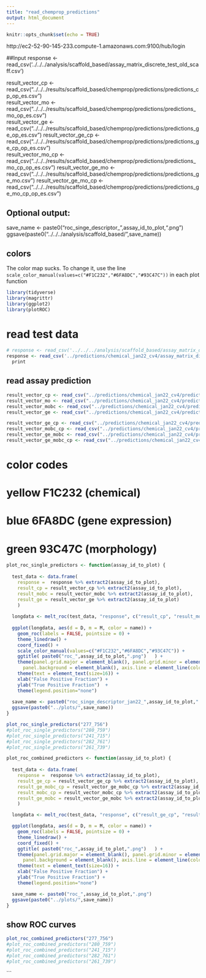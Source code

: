 ---
title: "read_chemprop_predictions"
output: html_document
---

```{r setup, include=FALSE}
knitr::opts_chunk$set(echo = TRUE)
```

http://ec2-52-90-145-233.compute-1.amazonaws.com:9100/hub/login

##Input 
response <- read_csv('../../../analysis/scaffold_based/assay_matrix_discrete_test_old_scaff.csv')

result_vector_cp <- read_csv("../../../results/scaffold_based/chemprop/predictions/predictions_cp_op_es.csv")  
result_vector_mo <- read_csv("../../../results/scaffold_based/chemprop/predictions/predictions_mo_op_es.csv")  
result_vector_ge <- read_csv("../../../results/scaffold_based/chemprop/predictions/predictions_ge_op_es.csv") 
result_vector_ge_cp <- read_csv("../../../results/scaffold_based/chemprop/predictions/predictions_ge_cp_op_es.csv")  
result_vector_mo_cp <- read_csv("../../../results/scaffold_based/chemprop/predictions/predictions_mo_cp_op_es.csv") 
result_vector_ge_mo <- read_csv("../../../results/scaffold_based/chemprop/predictions/predictions_ge_mo.csv") 
result_vector_ge_mo_cp <- read_csv("../../../results/scaffold_based/chemprop/predictions/predictions_ge_mo_cp_op_es.csv") 

## Optional output: 
  save_name <- paste0("roc_singe_descriptor_",assay_id_to_plot,".png")
  ggsave(paste0("../../../analysis/scaffold_based/",save_name))

## colors 
The color map sucks. To change it, use the line 
``` scale_color_manual(values=c("#F1C232","#6FA8DC","#93C47C")) ```
 in each plot function

```{r}
library(tidyverse)
library(magrittr)
library(ggplot2)
library(plotROC)
```
# read test data 
```{r}
# response <- read_csv('../../../analysis/scaffold_based/assay_matrix_discrete_test_old_scaff.csv')  %>%
response <- read_csv('../predictions/chemical_jan22_cv4/assay_matrix_discrete_test_old_scaff.csv')  %>% 
  print
```
## read assay prediction
```{r}

result_vector_cp <- read_csv("../predictions/chemical_jan22_cv4/predictions/predictions_cp_es_op.csv")  
result_vector_mo <- read_csv("../predictions/chemical_jan22_cv4/predictions/predictions_mo_es_op.csv") 
result_vector_mobc <- read_csv("../predictions/chemical_jan22_cv4/predictions/predictions_mobc_es_op.csv")
result_vector_ge <- read_csv("../predictions/chemical_jan22_cv4/predictions/predictions_ge_es_op.csv")

result_vector_ge_cp <- read_csv("../predictions/chemical_jan22_cv4/predictions/late_fusion_cs_ge.csv")  
result_vector_mobc_cp <- read_csv("../predictions/chemical_jan22_cv4/predictions/late_fusion_cs_mobc.csv") 
result_vector_ge_mobc <- read_csv("../predictions/chemical_jan22_cv4/predictions/late_fusion_ge_mobc.csv") 
result_vector_ge_mobc_cp <- read_csv("../predictions/chemical_jan22_cv4/predictions/late_fusion_cs_ge_mobc.csv")  


```
# color codes 
# yellow F1C232 (chemical)
# blue 6FA8DC (gene expression) 
# green 93C47C (morphology)

```{r}

plot_roc_single_predictors <- function(assay_id_to_plot) {
 
  test_data <- data.frame(
    response =  response %>% extract2(assay_id_to_plot), 
    result_cp = result_vector_cp %>% extract2(assay_id_to_plot),
    result_mobc = result_vector_mobc %>% extract2(assay_id_to_plot),
    result_ge = result_vector_ge %>% extract2(assay_id_to_plot)
    )
  
  longdata <- melt_roc(test_data, "response", c("result_cp", "result_mobc","result_ge"))
  
  ggplot(longdata, aes(d = D, m = M, color = name)) + 
    geom_roc(labels = FALSE, pointsize = 0) + 
    theme_linedraw() + 
    coord_fixed() +
    scale_color_manual(values=c("#F1C232","#6FA8DC","#93C47C")) + 
    ggtitle( paste0("roc_",assay_id_to_plot,".png")   ) + 
    theme(panel.grid.major = element_blank(), panel.grid.minor = element_blank(),
      panel.background = element_blank(), axis.line = element_line(colour = "black")) + 
    theme(text = element_text(size=16)) + 
    xlab("False Positive Fraction") +
    ylab("True Positive Fraction")  + 
    theme(legend.position="none")
  
  save_name <- paste0("roc_singe_descriptor_jan22_",assay_id_to_plot,".png")
  ggsave(paste0("../plots/",save_name))
}
```

```{r}
plot_roc_single_predictors("277_756")
#plot_roc_single_predictors("280_759")
#plot_roc_single_predictors("241_715")
#plot_roc_single_predictors("282_761")
#plot_roc_single_predictors("261_739")
```


```{r}
plot_roc_combined_predictors <- function(assay_id_to_plot) {
 
  test_data <- data.frame(
    response =  response %>% extract2(assay_id_to_plot), 
    result_ge_cp = result_vector_ge_cp %>% extract2(assay_id_to_plot),
    result_ge_mobc_cp = result_vector_ge_mobc_cp %>% extract2(assay_id_to_plot),
    result_mobc_cp = result_vector_mobc_cp %>% extract2(assay_id_to_plot),
    result_ge_mobc = result_vector_ge_mobc %>% extract2(assay_id_to_plot)
    )

  longdata <- melt_roc(test_data, "response", c("result_ge_cp", "result_ge_mobc_cp","result_mobc_cp", "result_ge_mobc"))

  ggplot(longdata, aes(d = D, m = M, color = name)) + 
    geom_roc(labels = FALSE, pointsize = 0) + 
    theme_linedraw() + 
    coord_fixed() +
    ggtitle( paste0("roc_",assay_id_to_plot,".png")   ) + 
    theme(panel.grid.major = element_blank(), panel.grid.minor = element_blank(),
      panel.background = element_blank(), axis.line = element_line(colour = "black")) + 
    theme(text = element_text(size=16)) + 
    xlab("False Positive Fraction") +
    ylab("True Positive Fraction") + 
    theme(legend.position="none")

  save_name <- paste0("roc_",assay_id_to_plot,".png")
  ggsave(paste0("../plots/",save_name))
}
```

## show ROC curves 
```{r}
plot_roc_combined_predictors("277_756")
#plot_roc_combined_predictors("280_759")
#plot_roc_combined_predictors("241_715")
#plot_roc_combined_predictors("282_761")
#plot_roc_combined_predictors("261_739")
```

```